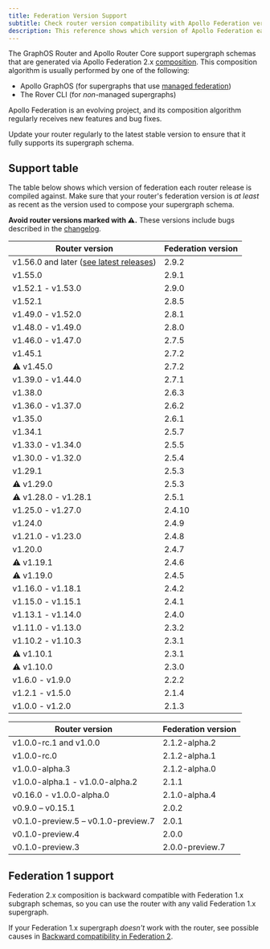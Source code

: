 ```yaml
---
title: Federation Version Support
subtitle: Check router version compatibility with Apollo Federation versions
description: This reference shows which version of Apollo Federation each GraphOS Router and Apollo Router Core release is compiled against. Ensure your router uses at least the listed federation version.
---
```


The GraphOS Router and Apollo Router Core support supergraph schemas that are generated via Apollo Federation 2.x [composition](/federation/federated-types/composition/). This composition algorithm is usually performed by one of the following:

* Apollo GraphOS (for supergraphs that use [managed federation](/federation/managed-federation/overview/))
* The Rover CLI (for _non_-managed supergraphs)

Apollo Federation is an evolving project, and its composition algorithm regularly receives new features and bug fixes.

<Tip>

Update your router regularly to the latest stable version to ensure that it fully supports its supergraph schema.

</Tip>

## Support table

The table below shows which version of federation each router release is compiled against. Make sure that your router's federation version is _at least_ as recent as the version used to compose your supergraph schema.

<Caution>

**Avoid router versions marked with ⚠️.** These versions include bugs described in the [changelog](https://github.com/apollographql/router/blob/main/CHANGELOG.md).

</Caution>

<table>
    <thead>
    <tr>
        <th>Router version</th>
        <th>Federation version</th>
    </tr>
    </thead>
    <tbody>
    <tr>
        <td>
            v1.56.0 and later (<a href="https://github.com/apollographql/router/releases">see latest releases</a>)
        </td>
        <td>
            2.9.2
        </td>
    </tr>
    <tr>
        <td>
            v1.55.0
        </td>
        <td>
            2.9.1
        </td>
    </tr>
    <tr>
        <td>
            v1.52.1 - v1.53.0
        </td>
        <td>
            2.9.0
        </td>
    </tr>
    <tr>
        <td>
            v1.52.1
        </td>
        <td>
            2.8.5
        </td>
    </tr>
    <tr>
        <td>
            v1.49.0 - v1.52.0
        </td>
        <td>
            2.8.1
        </td>
    </tr>
    <tr>
        <td>
            v1.48.0 - v1.49.0
        </td>
        <td>
            2.8.0
        </td>
    </tr>
    <tr>
        <td>
            v1.46.0 - v1.47.0
        </td>
        <td>
            2.7.5
        </td>
    </tr>
    <tr>
        <td>
            v1.45.1
        </td>
        <td>
            2.7.2
        </td>
    </tr>
    <tr>
        <td>
            ⚠️ v1.45.0
        </td>
        <td>
            2.7.2
        </td>
    </tr>
    <tr>
        <td>
            v1.39.0 - v1.44.0
        </td>
        <td>
            2.7.1
        </td>
    </tr>
    <tr>
        <td>
            v1.38.0
        </td>
        <td>
            2.6.3
        </td>
    </tr>
    <tr>
        <td>
            v1.36.0 - v1.37.0
        </td>
        <td>
            2.6.2
        </td>
    </tr>
    <tr>
        <td>
            v1.35.0
        </td>
        <td>
            2.6.1
        </td>
    </tr>
    <tr>
        <td>
            v1.34.1
        </td>
        <td>
            2.5.7
        </td>
    </tr>
    <tr>
        <td>
            v1.33.0 - v1.34.0
        </td>
        <td>
            2.5.5
        </td>
    </tr>
    <tr>
        <td>
            v1.30.0 - v1.32.0
        </td>
        <td>
            2.5.4
        </td>
    </tr>
    <tr>
        <td>
            ️v1.29.1
        </td>
        <td>
            2.5.3
        </td>
    </tr>
    <tr>
        <td>
            ⚠️ v1.29.0
        </td>
        <td>
            2.5.3
        </td>
    </tr>
    <tr>
        <td>
            ⚠️ v1.28.0 - v1.28.1
        </td>
        <td>
            2.5.1
        </td>
    </tr>
    <tr>
        <td>
            v1.25.0 - v1.27.0
        </td>
        <td>
            2.4.10
        </td>
    </tr>
    <tr>
        <td>
            v1.24.0
        </td>
        <td>
            2.4.9
        </td>
    </tr>
    <tr>
        <td>
            v1.21.0 - v1.23.0
        </td>
        <td>
            2.4.8
        </td>
    </tr>
    <tr>
        <td>
            v1.20.0
        </td>
        <td>
            2.4.7
        </td>
    </tr>
    <tr>
        <td>
            ️⚠️ v1.19.1
        </td>
        <td>
            2.4.6
        </td>
    </tr>
    <tr>
        <td>
            ⚠️ v1.19.0
        </td>
        <td>
            2.4.5
        </td>
    </tr>
    <tr>
        <td>
            v1.16.0 - v1.18.1
        </td>
        <td>
            2.4.2
        </td>
    </tr>
    <tr>
        <td>
            v1.15.0 - v1.15.1
        </td>
        <td>
            2.4.1
        </td>
    </tr>
    <tr>
        <td>
            v1.13.1 - v1.14.0
        </td>
        <td>
            2.4.0
        </td>
    </tr>
    <tr>
        <td>
            v1.11.0 - v1.13.0
        </td>
        <td>
            2.3.2
        </td>
    </tr>
    <tr>
        <td>
            v1.10.2 - v1.10.3
        </td>
        <td>
            2.3.1
        </td>
    </tr>
    <tr>
        <td>
            ⚠️ v1.10.1
        </td>
        <td>
            2.3.1
        </td>
    </tr>
    <tr>
        <td>
            ⚠️ v1.10.0
        </td>
        <td>
            2.3.0
        </td>
    </tr>
    <tr>
        <td>
            v1.6.0 - v1.9.0
        </td>
        <td>
            2.2.2
        </td>
    </tr>
    <tr>
        <td>
            v1.2.1 - v1.5.0
        </td>
        <td>
            2.1.4
        </td>
    </tr>
    <tr>
        <td>
            v1.0.0 - v1.2.0
        </td>
        <td>
            2.1.3
        </td>
    </tr>
    </tbody>
</table>

<ExpansionPanel title="See pre-1.0 versions">

<table>
    <thead>
    <tr>
        <th>Router version</th>
        <th>Federation version</th>
    </tr>
    </thead>
    <tbody>
          <tr>
        <td>
            v1.0.0-rc.1 and v1.0.0
        </td>
        <td>
            2.1.2-alpha.2
        </td>
    </tr>
    <tr>
        <td>
            v1.0.0-rc.0
        </td>
        <td>
            2.1.2-alpha.1
        </td>
    </tr>
    <tr>
        <td>
            v1.0.0-alpha.3
        </td>
        <td>
            2.1.2-alpha.0
        </td>
    </tr>
    <tr>
        <td>
            v1.0.0-alpha.1 - v1.0.0-alpha.2
        </td>
        <td>
            2.1.1
        </td>
    </tr>
    <tr>
        <td>
            v0.16.0 - v1.0.0-alpha.0
        </td>
        <td>
            2.1.0-alpha.4
        </td>
    </tr>
    <tr>
        <td>
        v0.9.0 – v0.15.1
        </td>
        <td>
            2.0.2
        </td>
    </tr>
    <tr>
        <td>
        v0.1.0-preview.5 – v0.1.0-preview.7
        </td>
        <td>
            2.0.1
        </td>
    </tr>
    <tr>
        <td>
        v0.1.0-preview.4
        </td>
        <td>
            2.0.0
        </td>
    </tr>
    <tr>
        <td>
        v0.1.0-preview.3
        </td>
        <td>
            2.0.0-preview.7
        </td>
    </tr>
  </tbody>
</table>

</ExpansionPanel>

## Federation 1 support

Federation 2.x composition is backward compatible with Federation 1.x subgraph schemas, so you can use the router with any valid Federation 1.x supergraph.

If your Federation 1.x supergraph _doesn't_ work with the router, see possible causes in [Backward compatibility in Federation 2](/federation/federation-2/backward-compatibility/).
